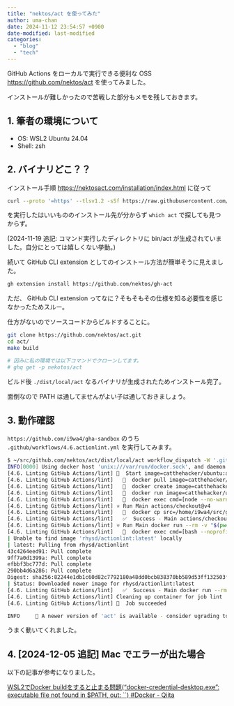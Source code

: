 ```yaml
---
title: "nektos/act を使ってみた"
author: uma-chan
date: 2024-11-12 23:54:57 +0900
date-modified: last-modified
categories:
  - "blog"
  - "tech"
---
```


GitHub Actions をローカルで実行できる便利な OSS <https://github.com/nektos/act> を使ってみました。

インストールが難しかったので苦戦した部分もメモを残しておきます。

## 1. 筆者の環境について

- OS: WSL2 Ubuntu 24.04
- Shell: zsh

## 2. バイナリどこ？？

インストール手順 <https://nektosact.com/installation/index.html> に従って

```.sh
curl --proto '=https' --tlsv1.2 -sSf https://raw.githubusercontent.com/nektos/act/master/install.sh | sudo bash
```

を実行したはいいもののインストール先が分からず `which act` で探しても見つからず。

(2024-11-19 追記: コマンド実行したディレクトリに bin/act が生成されていました。自分にとっては嬉しくない挙動。)

続いて GitHub CLI extension としてのインストール方法が簡単そうに見えました。

```.sh
gh extension install https://github.com/nektos/gh-act
```

ただ、 GitHub CLI extension ってなに？そもそもその仕様を知る必要性を感じなかったためスルー。

仕方がないのでソースコードからビルドすることに。

```.sh
git clone https://github.com/nektos/act.git
cd act/
make build

# 因みに私の環境では以下コマンドでクローンしてます。
# ghq get -p nekotos/act
```

ビルド後 `./dist/local/act` なるバイナリが生成されたためインストール完了。

面倒なので PATH は通してませんがよい子は通しておきましょう。

## 3. 動作確認

`https://github.com/i9wa4/gha-sandbox` のうち `.github/workflows/4.6.actionlint.yml` を実行してみます。

```.sh
$ ~/src/github.com/nektos/act/dist/local/act workflow_dispatch -W '.github/workflows/4.6.actionlint.yml'
INFO[0000] Using docker host 'unix:///var/run/docker.sock', and daemon socket 'unix:///var/run/docker.sock'
[4.6. Linting GitHub Actions/lint] 🚀  Start image=catthehacker/ubuntu:act-latest
[4.6. Linting GitHub Actions/lint]   🐳  docker pull image=catthehacker/ubuntu:act-latest platform= username= forcePull=true
[4.6. Linting GitHub Actions/lint]   🐳  docker create image=catthehacker/ubuntu:act-latest platform= entrypoint=["tail" "-f" "/dev/null"] cmd=[] network="host"
[4.6. Linting GitHub Actions/lint]   🐳  docker run image=catthehacker/ubuntu:act-latest platform= entrypoint=["tail" "-f" "/dev/null"] cmd=[] network="host"
[4.6. Linting GitHub Actions/lint]   🐳  docker exec cmd=[node --no-warnings -e console.log(process.execPath)] user= workdir=
[4.6. Linting GitHub Actions/lint] ⭐ Run Main actions/checkout@v4
[4.6. Linting GitHub Actions/lint]   🐳  docker cp src=/home/i9wa4/src/github.com/i9wa4/gha-sandbox/. dst=/home/i9wa4/src/github.com/i9wa4/gha-sandbox
[4.6. Linting GitHub Actions/lint]   ✅  Success - Main actions/checkout@v4
[4.6. Linting GitHub Actions/lint] ⭐ Run Main docker run --rm -v "$(pwd):$(pwd)" -w "$(pwd)" rhysd/actionlint:latest
[4.6. Linting GitHub Actions/lint]   🐳  docker exec cmd=[bash --noprofile --norc -e -o pipefail /var/run/act/workflow/1.sh] user= workdir=
| Unable to find image 'rhysd/actionlint:latest' locally
| latest: Pulling from rhysd/actionlint
43c4264eed91: Pull complete
9ff7a0d1399a: Pull complete
efbbf3bc777d: Pull complete
290bb4d6a286: Pull complete
Digest: sha256:82244e1db1c60d82c7792180a48dd0bcb838370bb589d53ff132503fc9485868
| Status: Downloaded newer image for rhysd/actionlint:latest
[4.6. Linting GitHub Actions/lint]   ✅  Success - Main docker run --rm -v "$(pwd):$(pwd)" -w "$(pwd)" rhysd/actionlint:latest
[4.6. Linting GitHub Actions/lint] Cleaning up container for job lint
[4.6. Linting GitHub Actions/lint] 🏁  Job succeeded

INFO    ️ 📣 A newer version of 'act' is available - consider ugrading to 0.2.69.
```

うまく動いてくれました。

## 4. [2024-12-05 追記] Mac でエラーが出た場合

以下の記事が参考になりました。

[WSL2でDocker buildをすると止まる問題("docker-credential-desktop.exe": executable file not found in $PATH, out: ``) #Docker - Qiita](https://qiita.com/rasuk/items/a36b29b8c79d02fc551a)
